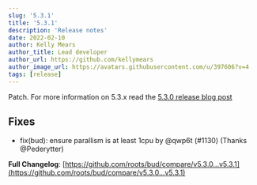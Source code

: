 ```yaml
---
slug: '5.3.1'
title: '5.3.1'
description: 'Release notes'
date: 2022-02-10
author: Kelly Mears
author_title: Lead developer
author_url: https://github.com/kellymears
author_image_url: https://avatars.githubusercontent.com/u/397606?v=4
tags: [release]
---
```


Patch. For more information on 5.3.x read the [5.3.0 release blog post](/blog/5.3.0)

<!--truncate-->

## Fixes

- fix(bud): ensure parallism is at least 1cpu by @qwp6t (#1130) (Thanks @Pederytter)

**Full Changelog**: [https://github.com/roots/bud/compare/v5.3.0...v5.3.1](https://github.com/roots/bud/compare/v5.3.0...v5.3.1)
